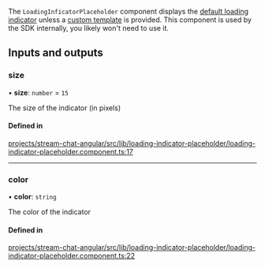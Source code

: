The `LoadingInficatorPlaceholder` component displays the [default loading indicator](./LoadingIndicatorComponent.mdx) unless a [custom template](../services/CustomTemplatesService.mdx) is provided. This component is used by the SDK internally, you likely won't need to use it.

[//]: # "Start of generated content"
## Inputs and outputs 


### size

• **size**: `number` = `15`

The size of the indicator (in pixels)

#### Defined in

[projects/stream-chat-angular/src/lib/loading-indicator-placeholder/loading-indicator-placeholder.component.ts:17](https://github.com/GetStream/stream-chat-angular/blob/1780eb2818bdbdaa0627275d4b409e2b7e56d2b0/projects/stream-chat-angular/src/lib/loading-indicator-placeholder/loading-indicator-placeholder.component.ts#L17)

___

### color

• **color**: `string`

The color of the indicator

#### Defined in

[projects/stream-chat-angular/src/lib/loading-indicator-placeholder/loading-indicator-placeholder.component.ts:22](https://github.com/GetStream/stream-chat-angular/blob/1780eb2818bdbdaa0627275d4b409e2b7e56d2b0/projects/stream-chat-angular/src/lib/loading-indicator-placeholder/loading-indicator-placeholder.component.ts#L22)

[//]: # "End of generated content"
